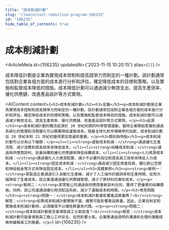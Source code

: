 ```yaml
---
title: "成本削減計劃"
slug: "/learn/cost-reduction-program-106235"
id: "106235"
hide_table_of_contents: true
---
```



# 成本削減計劃

<ArticleMeta id={106235} updatedAt={'2023-11-15 10:20:15'} alias={`[]`} />
<div className='border-solid border-b border-t-0 my-4 border-[var(--ifm-color-gray-300)]' />

成本降低計劃是企業為實現成本控制和提高競爭力而制定的一種計劃。該計劃通常包括對企業各個方面的成本進行分析和評估，確定降低成本的目標和策略，以及實施和監督成本降低的措施。成本降低計劃可以通過減少無效支出、提高生產效率、優化供應鏈、改進產品設計等方式實現。

<AIContent content={`<h2>成本削減計劃</h2><h3>定義</h3><p>成本削減計劃是企業為實現成本控制和提高競爭力而制定的一種計劃。該計劃通常包括對企業各個方面的成本進行分析和評估，確定降低成本的目標和策略，以及實施和監督成本降低的措施。成本削減計劃可以通過減少無效支出、提高生產效率、優化供應鏈、改進產品設計等方式實現。</p><h3>起源</h3><p>成本削減計劃的概念起源於 20 世紀初期的科學管理運動，當時企業開始意識到通過系統化的管理和流程優化可以顯著降低運營成本。隨着全球化和市場競爭的加劇，成本削減計劃在 20 世紀末和 21 世紀初變得更加普遍和重要。</p><h3>類別與特點</h3><p>成本削減計劃可以分為以下幾類：</p><ul><li><strong>運營成本削減：</strong>通過優化生產流程、減少浪費和提高效率來降低成本。</li><li><strong>採購成本削減：</strong>通過與供應商談判、批量採購和優化供應鏈來降低採購成本。</li><li><strong>人力資源成本削減：</strong>通過優化人力資源配置、減少不必要的崗位和提高員工效率來降低人力成本。</li><li><strong>固定成本削減：</strong>通過減少固定資產投資、優化辦公空間和降低租金等方式來降低固定成本。</li></ul><h3>具體案例</h3><p><strong>案例一：</strong>某製造企業通過引入自動化生產線，減少了人工操作的錯誤率和生產時間，從而大幅降低了生產成本。該企業還通過優化供應鏈管理，減少了原材料的庫存成本。</p><p><strong>案例二：</strong>某零售公司通過與供應商重新談判合同，獲得了更優惠的採購價格。同時，該公司還通過優化物流配送系統，減少了運輸成本和時間。</p><h3>常見問題</h3><p><strong>問題一：</strong>成本削減計劃會影響產品質量嗎？<br/><strong>解答：</strong>如果成本削減計劃實施不當，確實可能影響產品質量。因此，企業在制定和實施成本削減計劃時，必須確保不以犧牲質量為代價。</p><p><strong>問題二：</strong>成本削減計劃是否會導致員工士氣低落？<br/><strong>解答：</strong>成本削減計劃可能會導致員工擔心工作安全，從而影響士氣。企業應通過透明的溝通和合理的激勵措施來緩解員工的擔憂。</p>`} id={106235} />
